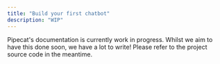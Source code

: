```yaml
---
title: "Build your first chatbot"
description: "WIP"
---
```


<Note>
  Pipecat's documentation is currently work in progress. Whilst we aim to have
  this done soon, we have a lot to write! Please refer to the project source
  code in the meantime.
</Note>
